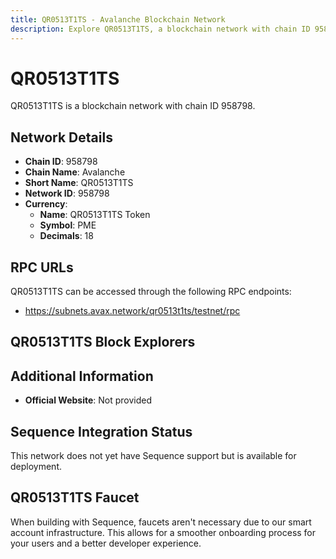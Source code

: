 ```yaml
--- 
title: QR0513T1TS - Avalanche Blockchain Network
description: Explore QR0513T1TS, a blockchain network with chain ID 958798. Learn about its native currency, QR0513T1TS Token, and how to interact with the network.
---
```


# QR0513T1TS

QR0513T1TS is a blockchain network with chain ID 958798.

## Network Details

- **Chain ID**: 958798
- **Chain Name**: Avalanche
- **Short Name**: QR0513T1TS
- **Network ID**: 958798
- **Currency**: 
  - **Name**: QR0513T1TS Token
  - **Symbol**: PME
  - **Decimals**: 18

## RPC URLs

QR0513T1TS can be accessed through the following RPC endpoints:

- https://subnets.avax.network/qr0513t1ts/testnet/rpc

## QR0513T1TS Block Explorers



## Additional Information

- **Official Website**: Not provided

## Sequence Integration Status

This network does not yet have Sequence support but is available for deployment.

## QR0513T1TS Faucet

When building with Sequence, faucets aren't necessary due to our smart account infrastructure. This allows for a smoother onboarding process for your users and a better developer experience.
